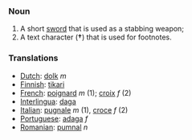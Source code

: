 ===Noun===
#A short [[sword]] that is used as a stabbing weapon;
#A text character ('''&dagger;''') that is used for footnotes.

===Translations===
*[[Dutch]]: [[dolk]] ''m''
*[[Finnish]]: [[tikari]]
*[[French]]: [[poignard]] ''m'' (1); [[croix]] ''f'' (2)
*[[Interlingua]]: [[daga]]
*[[Italian]]: [[pugnale]] ''m'' (1), [[croce]] ''f'' (2)
*[[Portuguese]]: [[adaga]] ''f''
*[[Romanian]]: [[pumnal]] ''n''